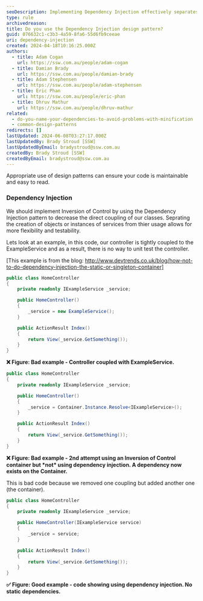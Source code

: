 ```yaml
---
seoDescription: Implementing Dependency Injection effectively separates object creation from usage, increasing flexibility and testability while reducing coupling.
type: rule
archivedreason:
title: Do you use the Dependency Injection design pattern?
guid: 076632c1-c3b3-4a59-8fa6-55d6fb9ceeae
uri: dependency-injection
created: 2024-04-18T10:16:25.000Z
authors:
  - title: Adam Cogan
    url: https://ssw.com.au/people/adam-cogan
  - title: Damian Brady
    url: https://ssw.com.au/people/damian-brady
  - title: Adam Stephensen
    url: https://ssw.com.au/people/adam-stephensen
  - title: Eric Phan
    url: https://ssw.com.au/people/eric-phan
  - title: Dhruv Mathur
    url: https://ssw.com.au/people/dhruv-mathur
related:
  - do-you-name-your-dependencies-to-avoid-problems-with-minification
  - common-design-patterns
redirects: []
lastUpdated: 2024-06-08T03:27:17.000Z
lastUpdatedBy: Brady Stroud [SSW]
lastUpdatedByEmail: bradystroud@ssw.com.au
createdBy: Brady Stroud [SSW]
createdByEmail: bradystroud@ssw.com.au
---
```


Appropriate use of design patterns can ensure your code is maintainable and easy to read.
### Dependency Injection

We should implement Inversion of Control by using the Dependency Injection pattern to decrease the direct coupling of our classes. Seprating the creation of objects or instances of services from thier usage allows for more flexibility and testability.

Lets look at an example, in this code, our controller is tightly coupled to the ExampleService and as a result, there is no way to unit test the controller.

[This example is from the blog: http://www.devtrends.co.uk/blog/how-not-to-do-dependency-injection-the-static-or-singleton-container]

```csharp
public class HomeController
{
    private readonly IExampleService _service;

    public HomeController()
    {
        _service = new ExampleService();
    }

    public ActionResult Index()
    {
        return View(_service.GetSomething());
    }
}
```

**❌ Figure: Bad example - Controller coupled with ExampleService.**

```csharp
public class HomeController
{
    private readonly IExampleService _service;

    public HomeController()
    {
        _service = Container.Instance.Resolve<IExampleService>();
    }

    public ActionResult Index()
    {
        return View(_service.GetSomething());
    }
}
```

**❌ Figure: Bad example - 2nd attempt using an Inversion of Control container but \*not\* using dependency injection. A dependency now exists on the Container.**

This is bad code because we removed one coupling but added another one (the container).

```csharp
public class HomeController
{
    private readonly IExampleService _service;

    public HomeController(IExampleService service)
    {
        _service = service;
    }

    public ActionResult Index()
    {
        return View(_service.GetSomething());
    }
}
```

**✅ Figure: Good example - code showing using dependency injection. No static dependencies.**
